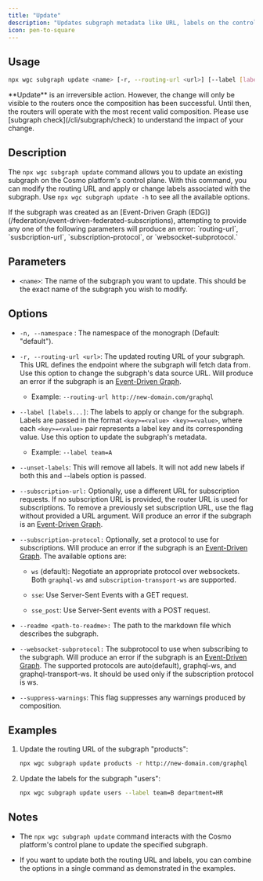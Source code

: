 ```yaml
---
title: "Update"
description: "Updates subgraph metadata like URL, labels on the control plane."
icon: pen-to-square
---
```


## Usage

```bash
npx wgc subgraph update <name> [-r, --routing-url <url>] [--label [labels...]] [--readme <path-to-readme>]
```

<Note>
  **Update** is an irreversible action. However, the change will only be visible to the routers once the composition has been successful. Until then, the routers will operate with the most recent valid composition. Please use [subgraph check](/cli/subgraph/check) to understand the impact of your change.
</Note>

## Description

The `npx wgc subgraph update` command allows you to update an existing subgraph on the Cosmo platform's control plane. With this command, you can modify the routing URL and apply or change labels associated with the subgraph. Use `npx wgc subgraph update -h` to see all the available options.

<Note>
  If the subgraph was created as an [Event-Driven Graph (EDG)](/federation/event-driven-federated-subscriptions), attempting to provide any one of the following parameters will produce an error: `routing-url`, `susbcription-url`, `subscription-protocol`, or `websocket-subprotocol.`
</Note>

## Parameters

* `<name>`: The name of the subgraph you want to update. This should be the exact name of the subgraph you wish to modify.

## Options

* `-n, --namespace` : The namespace of the monograph (Default: "default").

* `-r, --routing-url <url>`: The updated routing URL of your subgraph. This URL defines the endpoint where the subgraph will fetch data from. Use this option to change the subgraph's data source URL. Will produce an error if the subgraph is an [Event-Driven Graph](/federation/event-driven-federated-subscriptions).

  * Example: `--routing-url http://new-domain.com/graphql`

* `--label [labels...]`: The labels to apply or change for the subgraph. Labels are passed in the format `<key>=<value> <key>=<value>`, where each `<key>=<value>` pair represents a label key and its corresponding value. Use this option to update the subgraph's metadata.

  * Example: `--label team=A`

* `--unset-labels`: This will remove all labels. It will not add new labels if both this and --labels option is passed.

* `--subscription-url:` Optionally, use a different URL for subscription requests. If no subscription URL is provided, the router URL is used for subscriptions. To remove a previously set subscription URL, use the flag without provided a URL argument. Will produce an error if the subgraph is an [Event-Driven Graph](/federation/event-driven-federated-subscriptions).

* `--subscription-protocol:` Optionally, set a protocol to use for subscriptions. Will produce an error if the subgraph is an [Event-Driven Graph](/federation/event-driven-federated-subscriptions). The available options are:

  * `ws` (default): Negotiate an appropriate protocol over websockets. Both `graphql-ws` and `subscription-transport-ws` are supported.

  * `sse`: Use Server-Sent Events with a GET request.

  * `sse_post`: Use Server-Sent events with a POST request.

* `--readme <path-to-readme>:` The path to the markdown file which describes the subgraph.

* `--websocket-subprotocol:` The subprotocol to use when subscribing to the subgraph. Will produce an error if the subgraph is an [Event-Driven Graph](/federation/event-driven-federated-subscriptions). The supported protocols are auto(default), graphql-ws, and graphql-transport-ws. It should be used only if the subscription protocol is ws.

* `--suppress-warnings`: This flag suppresses any warnings produced by composition.

## Examples

1. Update the routing URL of the subgraph "products":

   ```bash
   npx wgc subgraph update products -r http://new-domain.com/graphql
   ```

2. Update the labels for the subgraph "users":

   ```bash
   npx wgc subgraph update users --label team=B department=HR
   ```

## Notes

* The `npx wgc subgraph update` command interacts with the Cosmo platform's control plane to update the specified subgraph.

* If you want to update both the routing URL and labels, you can combine the options in a single command as demonstrated in the examples.

